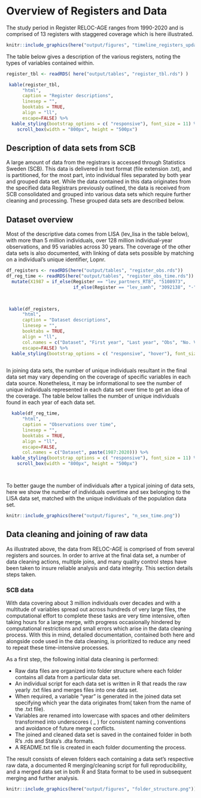 # Overview of Registers and Data

The study period in Register RELOC-AGE ranges from 1990-2020 and is comprised of 13 registers with staggered coverage which is here illustrated.  

```r

knitr::include_graphics(here("output/figures", "timeline_registers_update.png"))
```


The table below gives a description of the various registers,
noting the types of variables contained within.

```r

register_tbl <- readRDS( here("output/tables", "register_tbl.rds") )

 kable(register_tbl,
      "html",
      caption = "Register descriptions",
      linesep = "",
      booktabs = TRUE,
      align = "ll",
      escape=FALSE) %>% 
  kable_styling(bootstrap_options = c( "responsive"), font_size = 11) %>%
    scroll_box(width = "800px", height = "500px")


```

## Description of data sets from SCB

A large amount of data from the registrars is accessed through Statistics Sweden (SCB).  This data is delivered in text format (file extension .txt), and is partitioned, for the most part, into individual files separated by both year and grouped data set.  While the data contained in this data originates from the specified data Registrars previously outlined, the data is received from SCB consolidated and grouped into various data sets which require further cleaning and processing.  These grouped data sets are described below. 


## Dataset overview


Most of the descriptive data comes from LISA (lev_lisa in the table below), with more than 5 million individuals, over 128 million individual-year observations, and 95 variables across 30 years.  The coverage of the other data sets is also documented, with linking of data sets possible by matching on a individual's unique identifier, Lopnr.

```r


df_registers <- readRDS(here("output/tables", "register_obs.rds"))
df_reg_time <- readRDS(here("output/tables", "register_obs_time.rds")) %>% 
  mutate(X1987 = if_else(Register == "lev_partners_RTB", "5108973",
                         if_else(Register == "lev_samh", "3092138", "-")))
  


 kable(df_registers,
      "html",
      caption = "Dataset descriptions",
      linesep = "",
      booktabs = TRUE,
      align = "ll",
      col.names = c("Dataset", "First year", "Last year", "Obs", "No. Variables", "Unique ids"),
      escape=FALSE) %>% 
  kable_styling(bootstrap_options = c( "responsive", "hover"), font_size = 11) 
 


```


In joining data sets, the number of unique individuals resultant in the final data set may vary depending on the coverage of specific variables in each data source.
Nonetheless, it may be informational to see the number of unique individuals represented in each data set over time to get an idea of the coverage.
The table below tallies the number of unique individuals found in each year of each data set.



```r

  kable(df_reg_time,
      "html",
      caption = "Observations over time",
      linesep = "",
      booktabs = TRUE,
      align = "ll",
      escape=FALSE,
      col.names = c("Dataset", paste(1987:2020))) %>% 
  kable_styling(bootstrap_options = c( "responsive"), font_size = 11) %>%
    scroll_box(width = "800px", height = "500px")




```

To better gauge the number of individuals after a typical joining of data sets,
here we show the number of individuals overtime and sex belonging to the LISA data set, matched with the unique individuals of the population data set.

```r

knitr::include_graphics(here("output/figures", "n_sex_time.png"))
```


## Data cleaning and joining of raw data

As illustrated above, the data from RELOC-AGE is comprised of from several registers and sources.  In order to arrive at the final data set, a number of data cleaning actions, multiple joins, and many quality control steps have been taken to insure reliable analysis and data integrity.  This section details steps taken.

### SCB data

With data covering about 3 million individuals over decades and with a multitude of variables spread out across hundreds of very large files, the computational effort to complete these tasks are very time intensive, often taking hours for a large merge, with progress occasionally hindered by computational restrictions and small errors which arise in the data cleaning process.  With this in mind, detailed documentation, contained both here and alongside code used in the data cleaning, is prioritized to reduce any need to repeat these time-intensive processes. 

As a first step, the following initial data cleaning is performed:


* Raw data files are organized into folder structure where each folder contains all data from a particular data set.
* An individual script for each data set is written in R that reads the raw yearly .txt files and merges files into one data set.
* When required, a variable "year" is generated in the joined data set specifying which year the data originates from( taken from the name of the .txt file).
* Variables are renamed into lowercase with spaces and other delimiters transformed into underscores ( _ ) for consistent naming conventions and avoidance of future merge conflicts.
* The joined and cleaned data set is saved in the contained folder in both R's .rds and Stata's .dta formats.
* A README.txt file is created in each folder documenting the process.

The result consists of eleven folders each containing a data set's respective raw data, a documented R merging/cleaning script for full reproducibility, and a merged data set in both R and Stata format to be used in subsequent merging and further analysis.

```r

knitr::include_graphics(here("output/figures", "folder_structure.png"))
```




